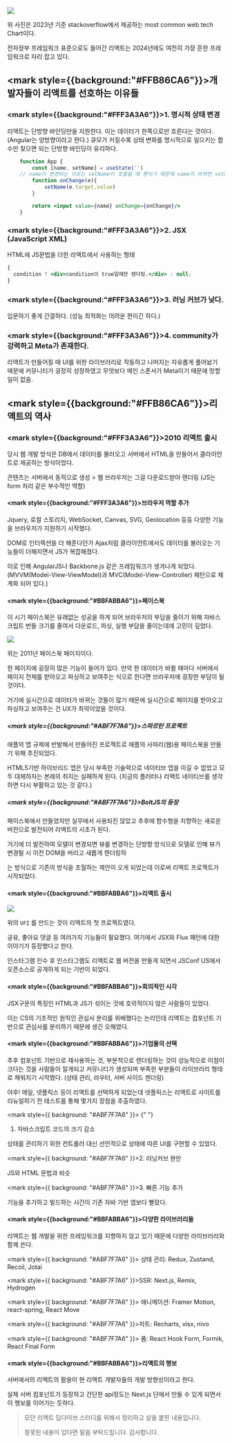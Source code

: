 <img src="/images/2024-05-23/Pastedimage20240523085413.png" className="full" />

위 사진은 2023년 기준 stackoverflow에서 제공하는 most common web tech Chart이다.

전자정부 프레임워크 표준으로도 들어간 리액트는 2024년에도 여전히 가장 흔한 프레임워크로 자리 잡고 있다.

## <mark style={{background:"#FFB86CA6"}}>개발자들이 리액트를 선호하는 이유들</mark>

### <mark style={{background:"#FFF3A3A6"}}>1. 명시적 상태 변경</mark>

리액트는 단방향 바인딩만을 지원한다. 이는 데이터가 한쪽으로만 흐른다는 것이다. (Angular는 양방향이라고 한다.)
큐모가 커질수록 상태 변화를 명시적으로 일으키는 함수만 찾으면 되는 단방향 바인딩이 유리하다.

```jsx
	function App {
		const [name, setName] = useState('')
	// name이 변경되는 이유는 setName이 호출될 때 뿐이기 때문에 name이 바뀌면 setName 로직만 들여다 보면 된다.
		function onChange(e){
			setName(e.target.value)
		}

		return <input value={name} onChange={onChange}/>
	}
```

### <mark style={{background:"#FFF3A3A6"}}>2. JSX (JavaScript XML)</mark>

HTML에 JS문법을 더한 리액트에서 사용하는 형태

```jsx
{
  condition ? <div>condition이 true일때만 렌더링.</div> : null;
}
```

### <mark style={{background:"#FFF3A3A6"}}>3. 러닝 커브가 낮다.</mark>

입문하기 좋게 간결하다. (성능 최적화는 어려운 편이긴 하다.)

### <mark style={{background:"#FFF3A3A6"}}>4. community가 강력하고 Meta가 존재한다.</mark>

리액트가 만들어질 때 UI를 위한 라이브러리로 작동하고 나머지는 자유롭게 풀어놨기 때문에 커뮤니티가 굉장히 성장하였고 무엇보다 메인 스폰서가 Meta이기 때문에 망할 일이 없음.

## <mark style={{background:"#FFB86CA6"}}>리액트의 역사</mark>

### <mark style={{background:"#FFF3A3A6"}}>2010 리액트 출시</mark>

당시 웹 개발 방식은 DB에서 데이터를 불러오고 서버에서 HTML을 만들어서 클라이언트로 제공하는 방식이었다.

콘텐츠는 서버에서 동적으로 생성 > 웹 브라우저는 그걸 다운로드받아 렌더링 (JS는 form 처리 같은 부수적인 역할)

#### <mark style={{background:"#FFF3A3A6"}}>브라우저 역할 추가</mark>

Jquery, 로컬 스토리지, WebSocket, Canvas, SVG, Geolocation 등등 다양한 기능을 브라우저가 지원하기 시작했다.

DOM로 인터렉션을 더 해준다던가 Ajax처럼 클라이언트에서도 데이터를 불러오는 기능들이 더해지면서 JS가 복잡해졌다.

이로 인해 AngularJS나 Backbone.js 같은 프레임워크가 생겨나게 되었다. (MVVM(Model-View-ViewModel)과 MVC(Model-View-Controller) 패턴으로 체계화 되어 있다.)

#### <mark style={{background:"#BBFABBA6"}}>페이스북</mark>

이 시기 페이스북은 유래없는 성공을 하게 되어 브라우저의 부담을 줄이기 위해 자바스크립트 번들 크기를 줄여서 다운로드, 파싱, 실행 부담을 줄이는데에 고민이 깊었다.

<img src="/images/2024-05-23/Pastedimage20240523104931.png" className="full" />

위는 2011년 페이스북 페이지이다.

한 페이지에 굉장히 많은 기능이 들어가 있다. 만약 한 데이터가 바뀔 때마다 서버에서 페이지 전체를 받아오고 파싱하고 보여주는 식으로 한다면 브라우저에 굉장한 부담이 될 것이다.

거기에 실시간으로 데이터가 바뀌는 것들이 많기 때문에 실시간으로 페이지를 받아오고 파싱하고 보여주는 건 UX가 최악이었을 것이다.

##### <mark style={{background:"#ABF7F7A6"}}>스파르탄 프로젝트</mark>

애플의 앱 규제에 반발해서 만들어진 프로젝트로 애플의 사파리(웹)용 페이스북을 만들기 위해 추진되었다.

HTML5기반 하이브리드 앱은 당시 부족한 기술력으로 네이티브 앱을 이길 수 없었고 모두 대체하자는 본래의 취지는 실패하게 된다.
(지금의 플러터나 리액트 네이티브를 생각하면 다시 부활하고 있는 것 같다.)

##### <mark style={{background:"#ABF7F7A6"}}>BoltJS의 등장</mark>

페이스북에서 만들었지만 실무에서 사용되진 않았고 추후에 함수형을 지향하는 새로운 버전으로 발전되어 리액트의 시초가 된다.

거기에 더 발전하여 모델이 변경되면 뷰를 변경하는 단방향 방식으로 모델로 인해 뷰가 변경될 시 이전 DOM을 버리고 새롭게 렌더링하

는 방식으로 기존의 방식을 초월하는 제안이 오게 되었는데 이로써 리액트 프로젝트가 시작되었다.

#### <mark style={{background:"#BBFABBA6"}}>리액트 출시</mark>

<img src="/images/2024-05-23/Pastedimage20240523110538.png" className="full" />

위의 `UFI` 를 만드는 것이 리액트의 첫 프로젝트였다.

공유, 좋아요 댓글 등 여러가지 기능들이 필요했다. 여기에서 JSX와 Flux 패턴에 대한 이야기가 등장했다고 한다.

인스타그램 인수 후 인스타그램도 리액트로 웹 버전을 만들게 되면서 JSConf US에서 오픈소스로 공개하게 되는 기반이 되었다.

#### <mark style={{background:"#BBFABBA6"}}>회의적인 시각</mark>

JSX구문의 특징인 HTML과 JS가 섞이는 것에 호의적이지 않은 사람들이 있었다.

이는 CS의 기초적인 원칙인 관심사 분리를 위배했다는 논리인데 리액트는 컴포넌트 기반으로 관심사를 분리하기 때문에 생긴 오해였다.

#### <mark style={{background:"#BBFABBA6"}}>기업들의 선택</mark>

추후 컴포넌트 기반으로 재사용하는 것, 부분적으로 렌더링하는 것이 성능적으로 이점이 크다는 것을 사람들이 알게되고 커뮤니티가 생성되며 부족한 부분들이 라이브러리 형태로 채워지기 시작했다. (상태 관리, 라우터, 서버 사이드 렌더링)

야후! 메일, 넷플릭스 등이 리액트를 선택하게 되었는데 넷플릭스는 리액트로 사이트를 리뉴얼하기 전 테스트를 통해 몇가지 장점을 추출하였다.

<mark style={{ background: "#ABF7F7A6" }}>
  {" "}
  1. 자바스크립트 코드의 크기 감소
</mark>

상태를 관리하기 위한 컨트롤러 대신 선언적으로 상태에 따른 UI를 구현할 수 있었다.

<mark style={{ background: "#ABF7F7A6" }}>2. 러닝커브 완만</mark>

JS와 HTML 문법과 비슷

<mark style={{ background: "#ABF7F7A6" }}>3. 빠른 기능 추가</mark>

기능을 추가하고 빌드하는 시간이 기존 자바 기반 앱보다 빨랐다.

#### <mark style={{background:"#BBFABBA6"}}>다양한 라이브러리들</mark>

리액트는 웹 개발을 위한 프레임워크를 지향하지 않고 있기 때문에 다양한 라이브러리와 함께 쓴다.

<mark style={{ background: "#ABF7F7A6" }}>
  상태 관리: Redux, Zustand, Recoil, Jotai
</mark>

<mark style={{ background: "#ABF7F7A6" }}>SSR: Next.js, Remix, Hydrogen</mark>

<mark style={{ background: "#ABF7F7A6" }}>
  애니메이션: Framer Motion, react-spring, React Move
</mark>

<mark style={{ background: "#ABF7F7A6" }}>차트: Recharts, visx, nivo</mark>

<mark style={{ background: "#ABF7F7A6" }}>
  폼: React Hook Form, Formik, React Final Form
</mark>

#### <mark style={{background:"#BBFABBA6"}}>리액트의 행보</mark>

서버에서의 리액트의 활용이 현 리액트 개발자들의 개발 방향성이라고 한다.

실제 서버 컴포넌트가 등장하고 간단한 api정도는 Next.js 단에서 만들 수 있게 되면서 이 행보를 이어가는 듯하다.

> 모던 리액트 딥다이브 스터디를 위해서 정리하고 살을 붙힌 내용입니다.
>
> 잘못된 내용이 있다면 말씀 부탁드립니다. 감사합니다.
